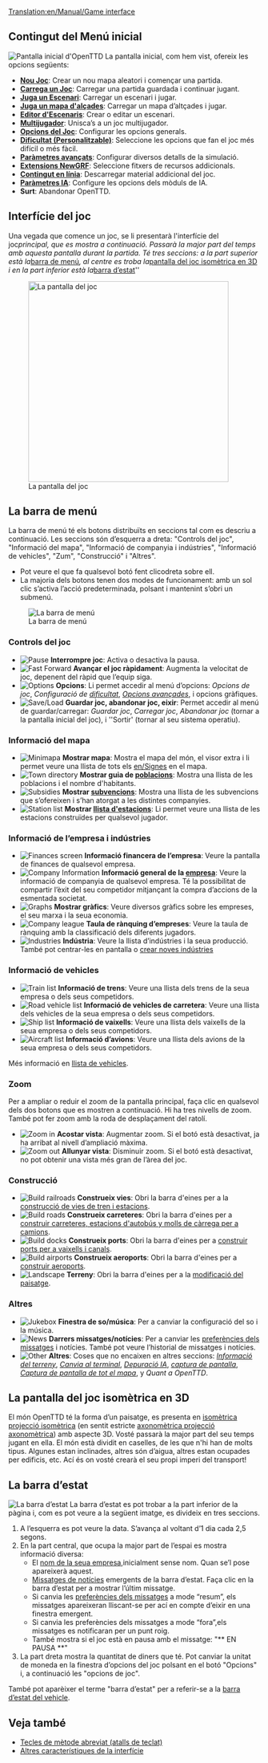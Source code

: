 [[Translation:en/Manual/Game interface]]
{{ca/Manual/Taula de contingut}}
==Contingut del Menú inicial==
[[File:ca/Manual/Intro screen.png|frame|center|Pantalla inicial d'OpenTTD]]
La pantalla inicial, com hem vist, ofereix les opcions següents:
* '''[[ca/Manual/Nou Joc|Nou Joc]]''': Crear un nou mapa aleatori i començar una partida.
* '''[[ca/Partides guardades|Carrega un Joc]]''': Carregar una partida guardada i continuar jugant.
* '''[[ca/Escenari|Juga un Escenari]]''': Carregar un escenari i jugar.
* '''[[ca/Mapa d'alçades|Juga un mapa d'alçades]]''': Carregar un mapa d’altçades i jugar.
* '''[[ca/Editor d'Escenaris|Editor d'Escenaris]]''': Crear o editar un escenari.
* '''[[ca/Multijugador|Multijugador]]''': Unisca’s a un joc multijugador.
* '''[[ca/Finestra Opcions del Joc|Opcions del Joc]]''': Configurar les opcions generals.
* '''[[ca/Dificultat|Dificultat (Personalitzable)]]''': Seleccione les opcions que fan el joc més difícil o més fàcil.
* '''[[ca/Archive/Manual/Settings/Paràmetres avançats|Paràmetres avançats]]''': Configurar diversos detalls de la simulació.
* '''[[ca/Extensions NewGRF|Extensions NewGRF]]''': Seleccione fitxers de recursos addicionals.
* '''[[ca/Contingut en línia|Contingut en línia]]''': Descarregar material addicional del joc.
* '''[[ca/Paràmetres IA|Paràmetres IA]]''': Configure les opcions dels mòduls de IA.
* '''Surt''': Abandonar OpenTTD.

==Interfície del joc==
Una vegada que comence un joc, se li presentarà l'interfície del joc'' principal, que es mostra a continuació. Passarà la major part del temps amb aquesta pantalla durant la partida. Té tres seccions: a la part superior està la ''[[#la-barra-de-menu|barra de menú]]'', al centre es troba la ''[[#la-pantalla-del-joc-isometrica-en-3d|pantalla del joc isomètrica en 3D ]]'' i en la part inferior està la ''[[#la-barra-d-estat|barra d’estat]]''

[[File:en/Manual/Interface.png|thumb|none|400px|La pantalla del joc]]

==La barra de menú==
La barra de menú té els botons distribuïts en seccions tal com es descriu a continuació. Les seccions són d’esquerra a dreta: "Controls del joc", "Informació del mapa", "Informació de companyia i indústries", "Informació de vehicles", "Zum", "Construcció" i "Altres".
* Pot veure el que fa qualsevol botó fent clicodreta sobre ell.
* La majoria dels botons tenen dos modes de funcionament: amb un sol clic s’activa l’acció predeterminada, polsant i mantenint s’obri un submenú.
[[File:en/Manual html 2bcbc8d0.png|none|frame|La barra de menú]]

===Controls del joc===
*[[File:en/Manual/Manual html m7fd3f2df.png|Pause]] '''Interrompre joc''': Activa o desactiva la pausa.
*[[File:en/Manual/Manual html m56d46b8f.png|Fast Forward]] '''Avançar el joc ràpidament''': Augmenta la velocitat de joc, depenent del ràpid que l’equip siga.
*[[File:en/Manual/Manual html md7ebe52.png|Options]] '''Opcions''': Li permet accedir al menú d’opcions: ''Opcions de joc'', ''Configuració de [[ca/Dificultat|dificultat]]'', ''[[ca/Opcions avançades|Opcions avançades]]'', i opcions gràfiques.
*[[File:en/Manual/Manual html m3ad9dba5.png|Save/Load]] '''Guardar joc, abandonar joc, eixir''': Permet accedir al menú de guardar/carregar: ''Guardar joc'', ''Carregar joc'', ''Abandonar joc'' (tornar a la pantalla inicial del joc), i ''Sortir' (tornar al seu sistema operatiu).

===Informació del mapa===
*[[File:en/Manual/Manual html m6cb2b7aa.png|Minimapa]] '''Mostrar mapa''': Mostra el mapa del món, el visor extra i li permet veure una llista de tots els [[en/Signes]] en el mapa.
*[[File:en/Manual/Manual html m58c015ad.png|Town directory]] '''Mostrar guia de [[ca/Manual/Població|poblacions]]''':  Mostra una llista de les poblacions i el nombre d'habitants.
*[[File:en/Manual/Manual html 54594ccb.png|Subsidies]] '''Mostrar [[ca/Manual/Subvencions|subvencions]]''': Mostra una llista de les subvencions que s’ofereixen i s’han atorgat a les distintes companyies.
*[[File:en/Manual/Manual html m791b53c3.png|Station list]] '''Mostrar [[ca/Llista d’estacions|llista d'estacions]]''': Li permet veure una llista de les estacions construïdes per qualsevol jugador.

===Informació de l’empresa i indústries===
*[[File:en/Manual/Manual html 63e6566d.png|Finances screen]] '''Informació financera de l’empresa''': Veure la pantalla de finances de qualsevol empresa.
*[[File:en/Manual/Manual html 12e20f5b.png|Company Information]] '''Informació general de la [[es/Empresa|empresa]]''': Veure la informació de companyia de qualsevol empresa. Té la possibilitat de compartir l’èxit del seu competidor mitjançant la compra d’accions de la esmentada societat.
*[[File:en/Manual/Manual html 36354981.png|Graphs]] '''Mostrar gràfics''': Veure diversos gràfics sobre les empreses, el seu marxa i la seua economia.
*[[File:en/Manual/Manual html 2a553acb.png|Company league]] '''Taula de rànquing d’empreses''': Veure la taula de rànquing amb la classificació dels diferents jugadors.
*[[File:en/Manual/Manual html m4d6ba21e.png|Industries]] '''Indústria''': Veure la llista d’indústries i la seua producció. També pot centrar-les en pantalla o [[ca/Industries#crear-noves-industries|crear noves indústries]]

===Informació de vehicles===
*[[File:en/Manual/Manual html m16a497ce.png|Train list]] '''Informació de trens''': Veure una llista dels trens de la seua empresa o dels seus competidors.
*[[File:en/Manual/Manual html m3518e48c.png|Road vehicle list]] '''Informació de vehicles de carretera''': Veure una llista dels vehicles de la seua empresa o dels seus competidors.
*[[File:en/Manual/Manual html 53123a33.png|Ship list]] '''Informació de vaixells''': Veure una llista dels vaixells de la seua empresa o dels seus competidors.
*[[File:en/Manual/Manual html 442702e6.png|Aircraft list]] '''Informació d’avions''': Veure una llista dels avions de la seua empresa o dels seus competidors.

Més informació en [[ca/Llista de vehicles|llista de vehicles]].

===Zoom===
Per a ampliar o reduir el zoom de la pantalla principal, faça clic en qualsevol dels dos botons que es mostren a continuació. Hi ha tres nivells de zoom. També pot fer zoom amb la roda de desplaçament del ratolí.
*[[File:en/Manual/Manual html 628b2aa3.png|Zoom in]] '''Acostar vista''': Augmentar zoom. Si el botó està desactivat, ja ha arribat al nivell d’ampliació màxima.
*[[File:en/Manual/Manual html m55168bcb.png|Zoom out]] '''Allunyar vista''': Disminuir zoom. Si el botó està desactivat, no pot obtenir una vista més gran de l’àrea del joc.

===Construcció===
*[[File:en/Manual/Manual html m772c5b23.png|Build railroads]] '''Construeix vies''': Obri la barra d'eines per a la [[ca/Construcció de ferrocarril|construcció de vies de tren i estacions]].
*[[File:en/Manual/Manual html ma6d6c8c.png|Build roads]] '''Construeix carreteres''': Obri la barra d'eines per a [[ca/Manual/Construir carreteres|construir carreteres, estacions d'autobús y molls de càrrega per a camions]].
*[[File:en/Manual/Manual html m2cc0c4cd.png|Build docks]] '''Construeix ports''': Obri la barra d'eines per a [[ca/Construir rutes marítimes|construir ports per a vaixells i canals]].
*[[File:en/Manual/Manual html 1ae92703.png|Build airports]] '''Construeix aeroports''': Obri la barra d'eines per a [[ca/Manual/Construir aeroports|construir aeroports]].
*[[File:en/Manual/Manual html m233f8633.png|Landscape]] '''Terreny''': Obri la barra d'eines per a la [[ca/Manual/Paisatge|modificació del paisatge]].

===Altres===
*[[File:en/Manual/Manual html m6a2249c4.png|Jukebox]] '''Finestra de so/música''': Per a canviar la configuració del so i la música.
*[[File:en/Manual/Manual html 2a55c3aa.png|News]] '''Darrers missatges/notícies''': Per a canviar les [[ca/Preferències dels Missatges|preferències dels missatges]] i notícies. També pot veure l’historial de missatges i notícies.
*[[File:en/Manual/Manual html 51cda05b.png|Other]] '''Altres''': Coses que no encaixen en altres seccions: ''[[ca/Informació del terreny|Informació del terreny]]'', ''[[ca/Terminal|Canvia al terminal]]'', ''[[ca/Depuració IA|Depuració IA]]'', ''[[ca/Captura de pantalla|captura de pantalla]]'', ''[[es/Captura de pantalla de tot el mapa|Captura de pantalla de tot el mapa]]'', y ''Quant a OpenTTD''.

==La pantalla del joc isomètrica en 3D==
El món OpenTTD té la forma d’un paisatge, es presenta en [https://www.wikipedia.org/wiki/ca:projecció isomètrica projecció isomètrica] (en sentit estricte [https://www.wikipedia.org/wiki/ca:projecció axonomètrica projecció axonomètrica]) amb aspecte 3D. Vosté passarà la major part del seu temps jugant en ella. El món està dividit en caselles, de les que n'hi han de molts tipus. Algunes estan inclinades, altres són d’aigua, altres estan ocupades per edificis, etc. Ací és on vosté crearà el seu propi imperi del transport!

==La barra d’estat==
[[File:ca/Manual/Status-bar.png|none|frame|La barra d’estat]]
La barra d’estat es pot trobar a la part inferior de la pàgina i, com es pot veure a la següent imatge, es divideix en tres seccions.
#A l’esquerra es pot veure la data. S’avança al voltant d’1 dia cada 2,5 segons.
#En la part central, que ocupa la major part de l’espai es mostra informació diversa:
#*El [[ca/Empresa de transports|nom de la seua empresa]],inicialment sense nom. Quan se’l pose apareixerà aquest.
#*[[ca/Missatges de notícies|Missatges de notícies]] emergents de la barra d’estat. Faça clic en la barra d’estat per a mostrar l’últim missatge.
#*Si canvia les [[ca/Preferències dels Missatges|preferències dels missatges]] a mode “resum”, els missatges apareixeran lliscant-se per ací en compte d’eixir en una finestra emergent.
#*Si canvia les preferències dels missatges a mode “fora”,els missatges es notificaran per un punt roig.
#* També mostra si el joc està en pausa amb el missatge: "** EN PAUSA **"
#La part dreta mostra la quantitat de diners que té. Pot canviar la unitat de moneda en la finestra d’opcions del joc polsant en el botó "Opcions" i, a continuació les "opcions de joc".

També pot aparèixer el terme "barra d’estat" per a referir-se a la [[ca/Barra d’estat|barra d’estat del vehicle]].

==Veja també==
* [[ca/Tecles de mètode abreviat|Tecles de mètode abreviat (atalls de teclat)]]
* [[ca/Altres característiques de la interfície|Altres característiques de la interfície]]